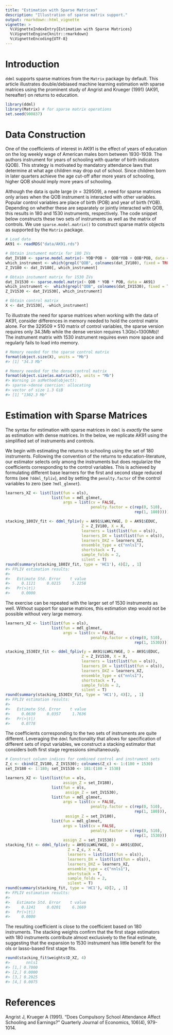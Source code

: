 ```yaml
---
title: "Estimation with Sparse Matrices"
description: "Illustration of sparse matrix support."
output: rmarkdown::html_vignette
vignette: >
  %\VignetteIndexEntry{Estimation with Sparse Matrices}
  %\VignetteEngine{knitr::rmarkdown}
  %\VignetteEncoding{UTF-8}
---
```




# Introduction

``ddml`` supports sparse matrices from the ``Matrix`` package by default. This article illustrates double/debiased machine learning estimation with sparse matrices using the prominent study of Angrist and Krueger (1991) (AK91, hereafter) on returns to education.


```r
library(ddml)
library(Matrix) # for sparse matrix operations
set.seed(900837)
```

# Data Construction

One of the coefficients of interest in AK91 is the effect of years of education on the log weekly wage of American males born between 1930-1939. The authors instrument for years of schooling with quarter of birth indicators (QOB). This strategy is motivated by mandatory attendance laws that determine at what age children may drop out of school. Since children born in later quarters achieve the age cut-off after more years of schooling, higher QOB should imply more years of schooling.

Although the data is quite large ($n = 329509$), a need for sparse matrices only arises when the QOB instrument is interacted with other variables. Popular control variables are place of birth (POB) and year of birth (YOB). Depending on whether these are separately or jointly interacted with QOB, this results in 180 and 1530 instruments, respectively. The code snippet below constructs these two sets of instruments as well as the matrix of controls. We use ``sparse.model.matrix()`` to construct sparse matrix objects as supported by the ``Matrix`` package.


```r
# Load data
AK91 <- readRDS("data/AK91.rds")

# Obtain instument matrix for 180 IVs
dat_IV180 <- sparse.model.matrix(~ YOB*POB +  QOB*YOB + QOB*POB, data = AK91)
which_instrument <- which(grepl("QOB", colnames(dat_IV180), fixed = TRUE))
Z_IV180 <- dat_IV180[, which_instrument]

# Obtain instument matrix for 1530 IVs
dat_IV1530 <- sparse.model.matrix(~ QOB * YOB * POB, data = AK91)
which_instrument <-  which(grepl("QOB", colnames(dat_IV1530), fixed = TRUE))
Z_IV1530 <- dat_IV1530[, which_instrument]

# Obtain control matrix
X <- dat_IV1530[, -which_instrument]
```

To illustrate the need for sparse matrices when working with the data of AK91, consider differences in memory needed to hold the control matrix alone. For the $329509 \times 510$ matrix of control variables, the sparse version requires only 34.3Mb while the dense version requires 1.3Gb(=1300Mb)! The instrument matrix with 1530 instrument requires even more space and regularly fails to load into memory.


```r
# Memory needed for the sparse control matrix
format(object.size(X), units = "Mb")
#> [1] "34.3 Mb"

# Memory needed for the dense control matrix
format(object.size(as.matrix(X)), units = "Mb")
#> Warning in asMethod(object):
#> sparse->dense coercion: allocating
#> vector of size 1.3 GiB
#> [1] "1302.3 Mb"
```
# Estimation with Sparse Matrices

The syntax for estimation with sparse matrices in ``ddml`` is _exactly_ the same as estimation with dense matrices. In the below, we replicate AK91 using the simplified set of instruments and controls.

We begin with estimating the returns to schooling using the set of 180 instruments. Following the convention of the returns to education-literature, our estimator selects only among the instruments but does regularize the coefficients corresponding to the control variables. This is achieved by formulating different base learners for the first and second stage reduced forms (see ``?ddml_fpliv``), and by setting the ``penalty.factor`` of the control variables to zero (see ``?mdl_glmnet``).


```r
learners_XZ <- list(list(fun = ols),
                    list(fun = mdl_glmnet,
                         args = list(cv = FALSE,
                                     penalty.factor = c(rep(0, 510),
                                                        rep(1, 180)))))

stacking_180IV_fit <- ddml_fpliv(y = AK91$LWKLYWGE, D = AK91$EDUC,
                                 Z = Z_IV180, X = X,
                                 learners = list(list(fun = ols)),
                                 learners_DX = list(list(fun = ols)),
                                 learners_DXZ = learners_XZ,
                                 ensemble_type = c("nnls1"),
                                 shortstack = T,
                                 sample_folds = 2,
                                 silent = T)
round(summary(stacking_180IV_fit, type = 'HC1'), 4)[2, , 1]
#> FPLIV estimation results: 
#> 
#>   Estimate Std. Error    t value 
#>     0.1121     0.0215     5.2258 
#>   Pr(>|t|) 
#>     0.0000
```

The exercise can be repeated with the larger set of 1530 instruments as well. Without support for sparse matrices, this estimation step would not be possible without very large memory.


```r
learners_XZ <- list(list(fun = ols),
                    list(fun = mdl_glmnet,
                         args = list(cv = FALSE,
                                     penalty.factor = c(rep(0, 510),
                                                        rep(1, 1530)))))

stacking_1530IV_fit <- ddml_fpliv(y = AK91$LWKLYWGE, D = AK91$EDUC,
                                 Z = Z_IV1530, X = X,
                                 learners = list(list(fun = ols)),
                                 learners_DX = list(list(fun = ols)),
                                 learners_DXZ = learners_XZ,
                                 ensemble_type = c("nnls1"),
                                 shortstack = T,
                                 sample_folds = 2,
                                 silent = T)
round(summary(stacking_1530IV_fit, type = 'HC1'), 4)[2, , 1]
#> FPLIV estimation results: 
#> 
#>   Estimate Std. Error    t value 
#>     0.0630     0.0357     1.7636 
#>   Pr(>|t|) 
#>     0.0778
```

The coefficients corresponding to the two sets of instruments are quite different. Leveraging the ``ddml`` functionality that allows for specification of different sets of input variables, we construct a stacking estimator that considers both first stage regressions simultaneously.


```r
# Construct column indices for combined control and instrument sets
Z_c <- cbind(Z_IV180, Z_IV1530); colnames(Z_c) <- 1:(180 + 1530)
set_IV180 <- 1:180; set_IV1530 <- 181:(180 + 1530)

learners_XZ <- list(list(fun = ols,
                         assign_Z = set_IV180),
                    list(fun = ols,
                          assign_Z = set_IV1530),
                    list(fun = mdl_glmnet,
                         args = list(cv = FALSE,
                                     penalty.factor = c(rep(0, 510),
                                                        rep(1, 180))),
                          assign_Z = set_IV180),
                    list(fun = mdl_glmnet,
                         args = list(cv = FALSE,
                                     penalty.factor = c(rep(0, 510),
                                                        rep(1, 1530))),
                         assign_Z = set_IV1530))
stacking_fit <- ddml_fpliv(y = AK91$LWKLYWGE, D = AK91$EDUC,
                           Z = Z_c, X = X,
                           learners = list(list(fun = ols)),
                           learners_DX = list(list(fun = ols)),
                           learners_DXZ = learners_XZ,
                           ensemble_type = c("nnls1"),
                           shortstack = T,
                           sample_folds = 2,
                           silent = T)
round(summary(stacking_fit, type = 'HC1'), 4)[2, , 1]
#> FPLIV estimation results: 
#> 
#>   Estimate Std. Error    t value 
#>     0.1241     0.0201     6.1669 
#>   Pr(>|t|) 
#>     0.0000
```

The resulting coefficient is close to the coefficient based on 180 instruments. The stacking weights confirm that the first stage estimators with 180 instruments contribute almost exclusively to the final estimate, suggesting that the expansion to 1530 instrument has little benefit for the ols or lasso-based first stage fits.


```r
round(stacking_fit$weights$D_XZ, 4)
#>       nnls1
#> [1,] 0.7000
#> [2,] 0.0000
#> [3,] 0.2925
#> [4,] 0.0075
```

# References

Angrist J, Krueger A (1991). "Does  Compulsory School Attendance Affect Schooling and Earnings?" Quarterly Journal of Economics, 106(4), 979-1014.
